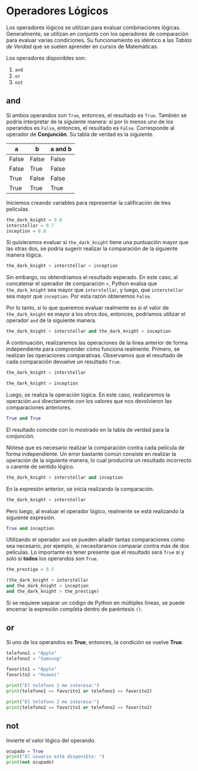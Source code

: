 # Operadores Lógicos

Los operadores lógicos se utilizan para evaluar combinaciones lógicas. Generalmente, se utilizan en conjunto con los operadores de comparación para evaluar varias condiciones. Su funcionamiento es idéntico a las *Tablas de Verdad* que se suelen aprender en cursos de Matemáticas.

Los operadores disponibles son:

1. ```and```
2. ```or```
3. ```not```


## and

Si ambos operandos son ```True```, entonces, el resultado es ```True```. También se podría interpretar de la siguiente manera: si por lo menos uno de los operandos es ```False```, entonces, el resultado es ```False```. Corresponde al operador de **Conjunción**. Su tabla de verdad es la siguiente.

| a     | b     |  a and b |
|-------|-------|-----------|
| False | False | False     |
| False | True  | False     |
| True  | False | False     |
| True  | True  | True      |

Iniciemos creando variables para representar la calificación de tres películas.

```python
the_dark_knight = 9.0
interstellar = 8.7
inception = 8.8
```

Si quisieramos evaluar si ```the_dark_knight``` tiene una puntuación mayor que las otras dos, se podría sugerir realizar la comparación de la siguiente manera lógica.

```python
the_dark_knight > interstellar > inception
```

Sin embargo, no obtendríamos el resultado esperado. En este caso, al concatenar el operador de comparación ```>```, Python evalúa que ```the_dark_knight``` sea mayor que ```interstellar```, y luego, que ```interstellar``` sea mayor que ```inception```. Por esta razón obtenemos ```False```.

Por lo tanto, si lo que queremos evaluar realmente es si el valor de ```the_dark_knight``` es mayor a los otros dos, entonces, podríamos utilizar el operador ```and``` de la siguiente manera.

```python
the_dark_knight > interstellar and the_dark_knight > inception
```

A continuación, realizaremos las operaciones de la línea anterior de forma independiente para comprender cómo funciona realmente. Primero, se realizan las operaciones comparativas. Observamos que el resultado de cada comparación devuelve un resultado ```True```.

```python
the_dark_knight > interstellar
```

```python
the_dark_knight > inception
```

Luego, se realiza la operación lógica. En este caso, realizaremos la operación ```and``` directamente con los valores que nos devolvieron las comparaciones anteriores.

```python
True and True
```

El resultado coincide con lo mostrado en la tabla de verdad para la conjunción.

::: {.callout-caution}
Nótese que es necesario realizar la comparación contra cada película de forma independiente. Un error bastante común consiste en realizar la operación de la siguiente manera, lo cual produciría un resultado incorrecto o carente de sentido lógico.
:::

```python
the_dark_knight > interstellar and inception
```

En la expresión anterior, se inicia realizando la comparación.

```python
the_dark_knight > interstellar
```

Pero luego, al evaluar el operador lógico, realmente se está realizando la siguiente expresión.

```python
True and inception
```

::: {.callout-note}
Utilizando el operador ```and``` se pueden añadir tantas comparaciones como sea necesario, por ejemplo, si necesitaramos comparar contra más de dos películas. Lo importante es tener presente que el resultado será ```True``` sí y solo sí **todos** los operandos son ```True```.
:::

```python
the_prestige = 8.5

(the_dark_knight > interstellar
and the_dark_knight > inception
and the_dark_knight > the_prestige)
```

::: {.callout-note}
Si se requiere separar un código de Python en múltiples líneas, se puede encerrar la expresión completa dentro de paréntesis ```()```.
:::

## or
Si uno de los operandos es **True**, entonces, la condición se vuelve **True**.

```python
telefono1 = "Apple"
telefono2 = "Samsung"

favorito1 = "Apple"
favorito2 = "Huawei"

print("El teléfono 1 me interesa:")
print(telefono1 == favorito1 or telefono1 == favorito2)
```

```python
print("El teléfono 2 me interesa:")
print(telefono2 == favorito1 or telefono2 == favorito2)
```

## not

Invierte el valor lógico del operando.

```python
ocupado = True
print("El usuario está disponible: ")
print(not ocupado)
```

